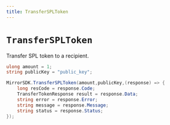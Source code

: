 ```yaml
---
title: TransferSPLToken
---
```


# `TransferSPLToken`

Transfer SPL token to a recipient.

```csharp
ulong amount = 1;
string publicKey = "public_key";

MirrorSDK.TransferSPLToken(amount,publicKey,(response) => {
    long resCode = response.Code;
    TransferTokenResponse result = response.Data;
    string error = response.Error;
    string message = response.Message;
    string status = response.Status;
});
```